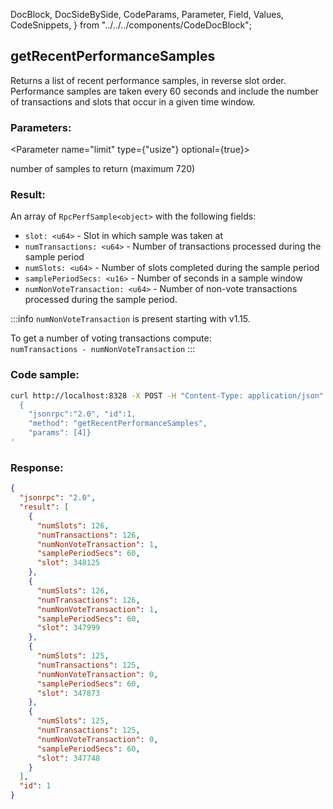   DocBlock,
  DocSideBySide,
  CodeParams,
  Parameter,
  Field,
  Values,
  CodeSnippets,
} from "../../../components/CodeDocBlock";

<DocBlock>

## getRecentPerformanceSamples

Returns a list of recent performance samples, in reverse slot order. Performance samples are taken every 60 seconds and
include the number of transactions and slots that occur in a given time window.

<DocSideBySide>
<CodeParams>

### Parameters:

<Parameter name="limit" type={"usize"} optional={true}>

number of samples to return (maximum 720)

</Parameter>

### Result:

An array of `RpcPerfSample<object>` with the following fields:

- `slot: <u64>` - Slot in which sample was taken at
- `numTransactions: <u64>` - Number of transactions processed during the sample period
- `numSlots: <u64>` - Number of slots completed during the sample period
- `samplePeriodSecs: <u16>` - Number of seconds in a sample window
- `numNonVoteTransaction: <u64>` - Number of non-vote transactions processed during the
  sample period.

:::info
`numNonVoteTransaction` is present starting with v1.15.

To get a number of voting transactions compute:<br />
`numTransactions - numNonVoteTransaction`
:::

</CodeParams>

<CodeSnippets>

### Code sample:

```bash
curl http://localhost:8328 -X POST -H "Content-Type: application/json" -d '
  {
    "jsonrpc":"2.0", "id":1,
    "method": "getRecentPerformanceSamples",
    "params": [4]}
'
```

### Response:

```json
{
  "jsonrpc": "2.0",
  "result": [
    {
      "numSlots": 126,
      "numTransactions": 126,
      "numNonVoteTransaction": 1,
      "samplePeriodSecs": 60,
      "slot": 348125
    },
    {
      "numSlots": 126,
      "numTransactions": 126,
      "numNonVoteTransaction": 1,
      "samplePeriodSecs": 60,
      "slot": 347999
    },
    {
      "numSlots": 125,
      "numTransactions": 125,
      "numNonVoteTransaction": 0,
      "samplePeriodSecs": 60,
      "slot": 347873
    },
    {
      "numSlots": 125,
      "numTransactions": 125,
      "numNonVoteTransaction": 0,
      "samplePeriodSecs": 60,
      "slot": 347748
    }
  ],
  "id": 1
}
```

</CodeSnippets>
</DocSideBySide>
</DocBlock>
